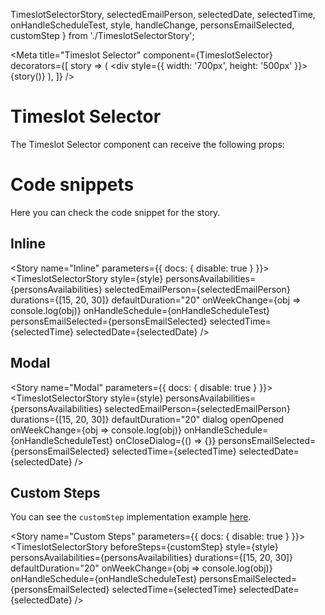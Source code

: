   TimeslotSelectorStory,
  selectedEmailPerson,
  selectedDate,
  selectedTime,
  onHandleScheduleTest,
  style,
  handleChange,
  personsEmailSelected,
  customStep
} from './TimeslotSelectorStory';

<Meta
  title="Timeslot Selector"
  component={TimeslotSelector}
  decorators={[
    story => (
      <DivFlex>
        <div style={{ width: '700px', height: '500px' }}>{story()}</div>
      </DivFlex>
    ),
  ]}
/>

# Timeslot Selector

The Timeslot Selector component can receive the following props:

<Props of={TimeslotSelector} />

# Code snippets

Here you can check the code snippet for the story.

## Inline

<Story name="Inline" parameters={{ docs: { disable: true } }}>
  <TimeslotSelectorStory
    style={style}
    personsAvailabilities={personsAvailabilities}
    selectedEmailPerson={selectedEmailPerson}
    durations={[15, 20, 30]}
    defaultDuration="20"
    onWeekChange={obj => console.log(obj)}
    onHandleSchedule={onHandleScheduleTest}
    personsEmailSelected={personsEmailSelected}
    selectedTime={selectedTime}
    selectedDate={selectedDate}
  />
</Story>

<Source id="timeslot-selector--inline" />

## Modal

<Story name="Modal" parameters={{ docs: { disable: true } }}>
  <TimeslotSelectorStory
    style={style}
    personsAvailabilities={personsAvailabilities}
    selectedEmailPerson={selectedEmailPerson}
    durations={[15, 20, 30]}
    defaultDuration="20"
    dialog
    openOpened
    onWeekChange={obj => console.log(obj)}
    onHandleSchedule={onHandleScheduleTest}
    onCloseDialog={() => {}}
    personsEmailSelected={personsEmailSelected}
    selectedTime={selectedTime}
    selectedDate={selectedDate}
  />
</Story>

<Source id="timeslot-selector--modal" />

## Custom Steps

You can see the `customStep` implementation example [here](https://github.com/tecsinapse/timeslot-selector/blob/master/src/TimeslotSelector/TimeslotSelectorStory.js#L30).

<Story name="Custom Steps" parameters={{ docs: { disable: true } }}>
  <TimeslotSelectorStory
    beforeSteps={customStep}
    style={style}
    personsAvailabilities={personsAvailabilities}
    durations={[15, 20, 30]}
    defaultDuration="20"
    onWeekChange={obj => console.log(obj)}
    onHandleSchedule={onHandleScheduleTest}
    personsEmailSelected={personsEmailSelected}
    selectedTime={selectedTime}
    selectedDate={selectedDate}
  />
</Story>

<Source id="timeslot-selector--custom-steps" />
